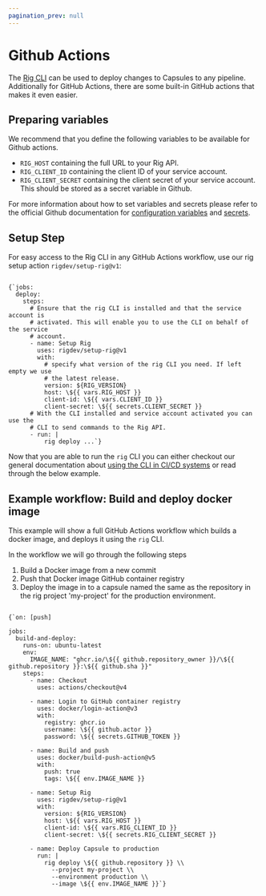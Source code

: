 ```yaml
---
pagination_prev: null
---
```



# Github Actions

The [Rig CLI](/getting-started/cli-install) can be used to deploy changes to Capsules to any pipeline.
Additionally for GitHub Actions, there are some built-in GitHub actions that makes it even easier.

## Preparing variables

We recommend that you define the following variables to be available
for Github actions.

- `RIG_HOST` containing the full URL to your Rig API.
- `RIG_CLIENT_ID` containing the client ID of your service account.
- `RIG_CLIENT_SECRET` containing the client secret of your service account.
  This should be stored as a secret variable in Github.

For more information about how to set variables and secrets please refer to the
official Github documentation for
[configuration variables](https://docs.github.com/en/actions/learn-github-actions/variables)
and
[secrets](https://docs.github.com/en/actions/security-guides/using-secrets-in-github-actions).

## Setup Step

For easy access to the Rig CLI in any GitHub Actions workflow, use our rig
setup action `rigdev/setup-rig@v1`:

<pre><code className="language-yaml">
{`jobs:
  deploy:
    steps:
      # Ensure that the rig CLI is installed and that the service account is
      # activated. This will enable you to use the CLI on behalf of the service
      # account.
      - name: Setup Rig
        uses: rigdev/setup-rig@v1
        with:
          # specify what version of the rig CLI you need. If left empty we use
          # the latest release.
          version: ${RIG_VERSION}
          host: \${{ vars.RIG_HOST }}
          client-id: \${{ vars.CLIENT_ID }}
          client-secret: \${{ secrets.CLIENT_SECRET }}
      # With the CLI installed and service account activated you can use the
      # CLI to send commands to the Rig API.
      - run: |
          rig deploy ...`}
</code></pre>

Now that you are able to run the `rig` CLI you can either checkout our general
documentation about [using the CLI in CI/CD systems](../ci-cd#deploying-changes) or read through the below
example.

## Example workflow: Build and deploy docker image

This example will show a full GitHub Actions workflow which builds a docker
image, and deploys it using the `rig` CLI.

In the workflow we will go through the following steps

1. Build a Docker image from a new commit
2. Push that Docker image GitHub container registry
3. Deploy the image in to a capsule named the same as the repository in the rig
   project 'my-project' for the production environment.

<pre><code className="language-yaml">
{`on: [push]

jobs:
  build-and-deploy:
    runs-on: ubuntu-latest
    env:
      IMAGE_NAME: "ghcr.io/\${{ github.repository_owner }}/\${{ github.repository }}:\${{ github.sha }}"
    steps:
      - name: Checkout
        uses: actions/checkout@v4

      - name: Login to GitHub container registry
        uses: docker/login-action@v3
        with:
          registry: ghcr.io
          username: \${{ github.actor }}
          password: \${{ secrets.GITHUB_TOKEN }}

      - name: Build and push
        uses: docker/build-push-action@v5
        with:
          push: true
          tags: \${{ env.IMAGE_NAME }}

      - name: Setup Rig
        uses: rigdev/setup-rig@v1
        with:
          version: ${RIG_VERSION}
          host: \${{ vars.RIG_HOST }}
          client-id: \${{ vars.RIG_CLIENT_ID }}
          client-secret: \${{ secrets.RIG_CLIENT_SECRET }}

      - name: Deploy Capsule to production
        run: |
          rig deploy \${{ github.repository }} \\
            --project my-project \\
            --environment production \\
            --image \${{ env.IMAGE_NAME }}`}
</code></pre>

